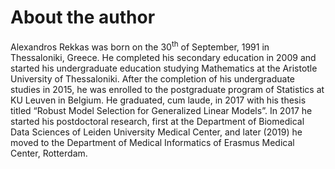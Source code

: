 # About the author {.unnumbered}

Alexandros Rekkas was born on the $\text{30}^\text{th}$ of September, 1991 in
Thessaloniki, Greece. He completed his secondary education in 2009 and started
his undergraduate education studying Mathematics at the Aristotle University of
Thessaloniki. After the completion of his undergraduate studies in 2015, he was
enrolled to the postgraduate program of Statistics at KU Leuven in Belgium. He
graduated, cum laude, in 2017 with his thesis titled "Robust Model Selection for
Generalized Linear Models". In 2017 he started his postdoctoral research, first at the Department of Biomedical Data Sciences of Leiden University Medical Center, and later (2019) he moved to the Department of Medical Informatics of Erasmus Medical Center, Rotterdam.
